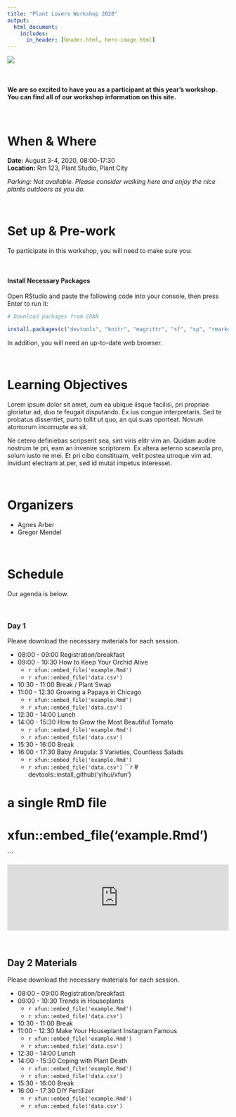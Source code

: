 ```yaml
---
title: "Plant Lovers Workshop 2020"
output:
  html_document:
    includes:
      in_header: [header.html, hero-image.html]
---
```


![](https://images.unsplash.com/photo-1463936575829-25148e1db1b8?ixlib=rb-1.2.1&ixid=eyJhcHBfaWQiOjEyMDd9&auto=format&fit=crop&w=1990&q=80)

\

#### We are so excited to have you as a participant at this year's workshop. You can find all of our workshop information on this site.  

\

# When & Where

**Date:** August 3-4, 2020, 08:00-17:30  
**Location:** Rm 123, Plant Studio, Plant City

*Parking: Not available. Please consider walking here and enjoy the nice plants outdoors as you do.*  


\

# Set up & Pre-work

To participate in this workshop, you will need to make sure you:  


\


#### Install Necessary Packages
Open RStudio and paste the following code into your console, then press Enter to run it:


```r
# Download packages from CRAN

install.packages(c("devtools", "knitr", "magrittr", "sf", "sp", "rmarkdown", "usethis", "osmdata"))

```


In addition, you will need an up-to-date web browser.  

\


# Learning Objectives

Lorem ipsum dolor sit amet, cum ea ubique iisque facilisi, pri propriae gloriatur ad, duo te feugait disputando. Ex ius congue interpretaris. Sed te probatus dissentiet, purto tollit ut quo, an qui suas oporteat. Novum atomorum incorrupte ea sit.  

Ne cetero definiebas scripserit sea, sint viris elitr vim an. Quidam audire nostrum te pri, eam an invenire scriptorem. Ex altera aeterno scaevola pro, solum iusto ne mei. Et pri cibo constituam, velit postea utroque vim ad. Invidunt electram at per, sed id mutat impetus interesset.  


\

# Organizers

* Agnes Arber
* Gregor Mendel


\

# Schedule

Our agenda is below. 

\

### Day 1

Please download the necessary materials for each session. 

* 08:00 - 09:00 Registration/breakfast
* 09:00 - 10:30 How to Keep Your Orchid Alive
    + `r xfun::embed_file('example.Rmd')`  
    + `r xfun::embed_file('data.csv')`  
* 10:30 - 11:00 Break / Plant Swap
* 11:00 - 12:30 Growing a Papaya in Chicago
    + `r xfun::embed_file('example.Rmd')`  
    + `r xfun::embed_file('data.csv')`  
* 12:30 - 14:00 Lunch
* 14:00 - 15:30 How to Grow the Most Beautiful Tomato
    + `r xfun::embed_file('example.Rmd')`  
    + `r xfun::embed_file('data.csv')`  
* 15:30 - 16:00 Break
* 16:00 - 17:30 Baby Arugula: 3 Varieties, Countless Salads
    + `r xfun::embed_file('example.Rmd')`  
    + `r xfun::embed_file('data.csv')` 
```r

# devtools::install_github('yihui/xfun')

# a single RmD file
# xfun::embed_file('example.Rmd')
```



<script type="text/javascript" src="https://cdnjs.cloudflare.com/ajax/libs/iframe-resizer/3.5.16/iframeResizer.min.js"></script>
<style>
  iframe {
    min-width: 100%;
  }
</style>
<iframe id="myIframe" src="https://tinystats.shinyapps.io/learnr-test/" scrolling="no" frameborder="no"></iframe>
<script>
  iFrameResize({
    heightCalculationMethod: 'taggedElement'
  });
</script>

\


## Day 2 Materials

Please download the necessary materials for each session. 

* 08:00 - 09:00 Registration/breakfast
* 09:00 - 10:30 Trends in Houseplants
    + `r xfun::embed_file('example.Rmd')`  
    + `r xfun::embed_file('data.csv')` 
* 10:30 - 11:00 Break
* 11:00 - 12:30 Make Your Houseplant Instagram Famous
    + `r xfun::embed_file('example.Rmd')`  
    + `r xfun::embed_file('data.csv')` 
* 12:30 - 14:00 Lunch
* 14:00 - 15:30 Coping with Plant Death
    + `r xfun::embed_file('example.Rmd')`  
    + `r xfun::embed_file('data.csv')` 
* 15:30 - 16:00 Break
* 16:00 - 17:30 DIY Fertilizer
    + `r xfun::embed_file('example.Rmd')`  
    + `r xfun::embed_file('data.csv')` 
    
  


